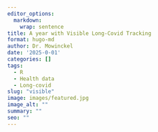 ```yaml
---
editor_options: 
  markdown: 
    wrap: sentence
title: A year with Visible Long-Covid Tracking
format: hugo-md
author: Dr. Mowinckel
date: '2025-0-01'
categories: []
tags:
  - R
  - Health data
  - Long-covid
slug: "visible"
image: images/featured.jpg
image_alt: ""
summary: ""
seo: ""
---
```

